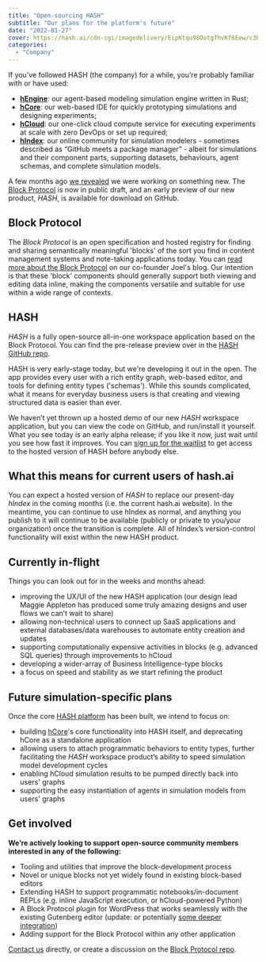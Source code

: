```yaml
---
title: "Open-sourcing HASH"
subtitle: "Our plans for the platform's future"
date: "2022-01-27"
cover: https://hash.ai/cdn-cgi/imagedelivery/EipKtqu98OotgfhvKf6Eew/c3b91ea7-6229-4f88-4ab8-45e1c4f92c00/public
categories:
  - "Company"
---
```


If you’ve followed HASH (the company) for a while, you’re probably familiar with or have used:

- **[hEngine](/platform/engine)**: our agent-based modeling simulation engine written in Rust;
- **[hCore](/platform/core)**: our web-based IDE for quickly prototyping simulations and designing experiments;
- **[hCloud](/platform/cloud)**: our one-click cloud compute service for executing experiments at scale with zero DevOps or set up required;
- **[hIndex](/platform/index)**: our online community for simulation modelers - sometimes described as “GitHub meets a package manager” - albeit for simulations and their component parts, supporting datasets, behaviours, agent schemas, and complete simulation models.

A few months ago [we revealed](/blog/announcing-the-block-protocol) we were working on something new. The [Block Protocol](https://blockprotocol.org/) is now in public draft, and an early preview of our new product, _HASH_, is available for download on GitHub.

## Block Protocol

The _Block Protocol_ is an open specification and hosted registry for finding and sharing semantically meaningful 'blocks' of the sort you find in content management systems and note-taking applications today. You can [read more about the Block Protocol](https://www.joelonsoftware.com/?p=3906) on our co-founder Joel's blog. Our intention is that these 'block' components should generally support both viewing and editing data inline, making the components versatile and suitable for use within a wide range of contexts.

## HASH

_HASH_ is a fully open-source all-in-one workspace application based on the Block Protocol. You can find the pre-release preview over in the [HASH GitHub repo](https://github.com/hashintel/hash/tree/main).

HASH is very early-stage today, but we're developing it out in the open. The app provides every user with a rich entity graph, web-based editor, and tools for defining entity types ('schemas'). While this sounds complicated, what it means for everyday business users is that creating and viewing structured data is easier than ever.

We haven’t yet thrown up a hosted demo of our new _HASH_ workspace application, but you can view the code on GitHub, and run/install it yourself. What you see today is an early alpha release; if you like it now, just wait until you see how fast it improves. You can [sign up for the waitlist](http://hash.ai/platform/hash) to get access to the hosted version of HASH before anybody else.

## **What this means for current users of hash.ai**

You can expect a hosted version of _HASH_ to replace our present-day _hIndex_ in the coming months (i.e. the current hash.ai website). In the meantime, you can continue to use hIndex as normal, and anything you publish to it will continue to be available (publicly or private to you/your organization) once the transition is complete. All of hIndex’s version-control functionality will exist within the new HASH product.

## **Currently in-flight**

Things you can look out for in the weeks and months ahead:

- improving the UX/UI of the new HASH application (our design lead Maggie Appleton has produced some truly amazing designs and user flows we can’t wait to share)
- allowing non-technical users to connect up SaaS applications and external databases/data warehouses to automate entity creation and updates
- supporting computationally expensive activities in blocks (e.g. advanced SQL queries) through improvements to hCloud
- developing a wider-array of Business Intelligence-type blocks
- a focus on speed and stability as we start refining the product

## **Future simulation-specific plans**

Once the core [HASH platform](/platform) has been built, we intend to focus on:

- building [hCore](/platform/core)'s core functionality into HASH itself, and deprecating hCore as a standalone application
- allowing users to attach programmatic behaviors to entity types, further facilitating the _HASH_ workspace product’s ability to speed simulation model development cycles
- enabling hCloud simulation results to be pumped directly back into users' graphs
- supporting the easy instantiation of agents in simulation models from users' graphs

## Get involved

**We’re actively looking to support open-source community members interested in any of the following:**

- Tooling and utilities that improve the block-development process
- Novel or unique blocks not yet widely found in existing block-based editors
- Extending HASH to support programmatic notebooks/in-document REPLs (e.g. inline JavaScript execution, or hCloud-powered Python)
- A Block Protocol plugin for WordPress that works seamlessly with the existing Gutenberg editor (update: or potentially [some deeper integration](https://twitter.com/photomatt/status/1486793646045216769))
- Adding support for the Block Protocol within any other application

[Contact us](/contact) directly, or create a discussion on the [Block Protocol repo](https://github.com/blockprotocol/blockprotocol/discussions).
